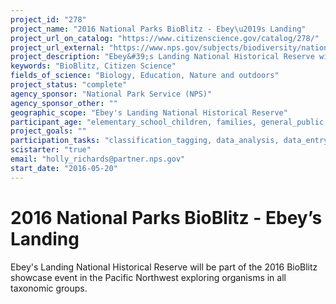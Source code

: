 ```yaml
---
project_id: "278"
project_name: "2016 National Parks BioBlitz - Ebey\u2019s Landing"
project_url_on_catalog: "https://www.citizenscience.gov/catalog/278/"
project_url_external: "https://www.nps.gov/subjects/biodiversity/national-parks-bioblitz.htm"
project_description: "Ebey&#39;s Landing National Historical Reserve will be part of the 2016 BioBlitz showcase event in the Pacific Northwest exploring organisms in all taxonomic groups."
keywords: "BioBlitz, Citizen Science"
fields_of_science: "Biology, Education, Nature and outdoors"
project_status: "complete"
agency_sponsor: "National Park Service (NPS)"
agency_sponsor_other: ""
geographic_scope: "Ebey's Landing National Historical Reserve"
participant_age: "elementary_school_children, families, general_public, middle_school_children, targeted_group, teens"
project_goals: ""
participation_tasks: "classification_tagging, data_analysis, data_entry, finding_entities, identification, learning, observation, site_selection_description, specimen_sample_collection"
scistarter: "true"
email: "holly_richards@partner.nps.gov"
start_date: "2016-05-20"
---
```


# 2016 National Parks BioBlitz - Ebey’s Landing

Ebey&#39;s Landing National Historical Reserve will be part of the 2016 BioBlitz showcase event in the Pacific Northwest exploring organisms in all taxonomic groups.
